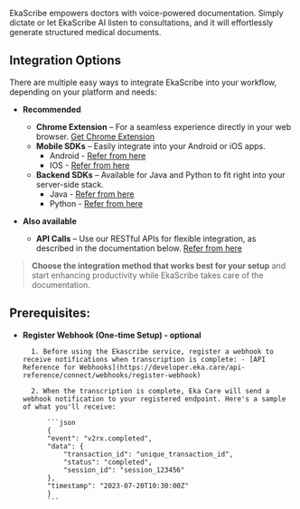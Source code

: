 EkaScribe empowers doctors with voice-powered documentation. Simply dictate or let EkaScribe AI listen to consultations, and it will effortlessly generate structured medical documents.

## Integration Options

There are multiple easy ways to integrate EkaScribe into your workflow, depending on your platform and needs:


- **Recommended**
    - **Chrome Extension** – For a seamless experience directly in your web browser. [Get Chrome Extension](https://chromewebstore.google.com/detail/ekascribe-ai-powered-clin/nncfcjgelepkhpjfkejgkncdfbcfmhom)
    - **Mobile SDKs** – Easily integrate into your Android or iOS apps.
        - Android - [Refer from here](https://developer.eka.care/api-reference/general-tools/medical/voice/SDKs/android-sdk)
        - IOS - [Refer from here](https://developer.eka.care/api-reference/general-tools/medical/voice/SDKs/ios-sdk)
    - **Backend SDKs** – Available for Java and Python to fit right into your server-side stack.
        - Java - [Refer from here](https://developer.eka.care/api-reference/general-tools/medical/voice/SDKs/java-sdk)
        - Python - [Refer from here](https://developer.eka.care/api-reference/general-tools/medical/voice/SDKs/python-sdk)

- **Also available**
    - **API Calls** – Use our RESTful APIs for flexible integration, as described in the documentation below. [Refer from here](https://developer.eka.care/api-reference/general-tools/medical/voice/ekascribe-v2/overview)

> **Choose the integration method that works best for your setup** and start enhancing productivity while EkaScribe takes care of the documentation.


## Prerequisites:
- **Register Webhook (One-time Setup) - optional**

        1. Before using the Ekascribe service, register a webhook to receive notifications when transcription is complete: - [API Reference for Webhooks](https://developer.eka.care/api-reference/connect/webhooks/register-webhook)

        2. When the transcription is complete, Eka Care will send a webhook notification to your registered endpoint. Here's a sample of what you'll receive:

            ```json
            {
            "event": "v2rx.completed",
            "data": {
                "transaction_id": "unique_transaction_id",
                "status": "completed",
                "session_id": "session_123456"
            },
            "timestamp": "2023-07-20T10:30:00Z"
            }
            ```

